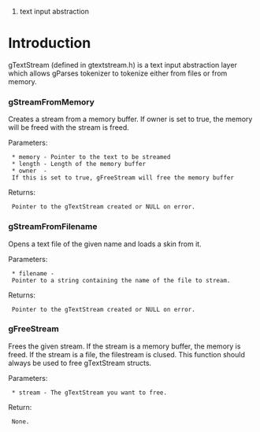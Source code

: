 #text input abstraction

= Introduction =

gTextStream (defined in gtextstream.h) is a text input abstraction layer which allows gParses tokenizer to tokenize either from files or from memory. 

=== gStreamFromMemory ===

Creates a stream from a memory buffer. If owner is set to true, the memory will be freed with the stream is freed.

{{{gTextStream *gStreamFromMemory(char *memory, int length, bool owner)}}}

Parameters:
  * memory - Pointer to the text to be streamed
  * length - Length of the memory buffer
  * owner  - If this is set to true, gFreeStream will free the memory buffer
Returns:
  Pointer to the gTextStream created or NULL on error.


=== gStreamFromFilename ===

Opens a text file of the given name and loads a skin from it.

{{{gTextStream *gStreamFromFilename(const char *filename)}}}

Parameters:
  * filename - Pointer to a string containing the name of the file to stream.
Returns:
  Pointer to the gTextStream created or NULL on error.


=== gFreeStream ===
Frees the given stream. If the stream is a memory buffer, the memory is freed. If the stream is a file, the filestream is clused. This function should always be used to free gTextStream structs.

{{{#define gFreeStream(stream)  stream->freestream(stream)}}}

Parameters:
  * stream - The gTextStream you want to free.
Return:
  None.
